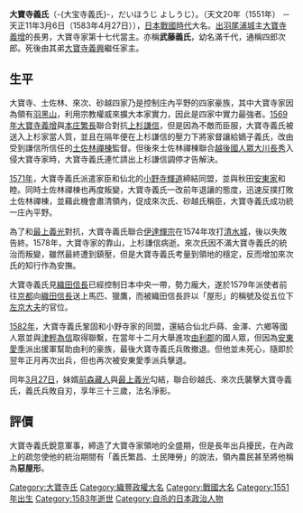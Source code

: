 {{Unreferenced|time=2021-07-30T00:52:24+00:00}}
'''大寶寺義氏'''（-{大宝寺義氏}-，だいほうじ よしうじ）。（天文20年（1551年） － 天正11年3月6日（1583年4月27日）），[[日本戰國時代|日本戰國時代]]大名。[[出羽|出羽]][[尾浦城|尾浦城]]主[[大寶寺義增|大寶寺義增]]的長男，大寶寺家第十七代當主。亦稱'''武藤義氏'''，幼名滿千代，通稱四郎次郎。死後由其弟[[大寶寺義興|大寶寺義興]]繼任家主。

==生平==
大寶寺、土佐林、來次、砂越四家乃是控制庄內平野的四家豪族，其中大寶寺家因為領有[[羽黑山|羽黑山]]，利用宗教權威來擴大本家實力，因此是四家中實力最強者。[[1569年|1569年]][[大寶寺義增|大寶寺義增]]與[[本庄繁長|本庄繁長]]聯合對抗[[上杉謙信|上杉謙信]]，但是因為不敵而臣服，大寶寺義氏被送入上杉家當人質，並且在隔年便在上杉謙信的壓力下將家督讓給嫡子義氏，改由受到謙信所信任的[[土佐林禪棟|土佐林禪棟]]監督。但後來土佐林禪棟聯合[[越後|越後]][[國人眾|國人眾]][[大川長秀|大川長秀]]入侵大寶寺家時，大寶寺義氏連忙請出上杉謙信調停才告解決。

[[1571年|1571年]]，大寶寺義氏派遣家臣和仙北的[[小野寺輝道|小野寺輝道]]締結同盟，並與秋田[[安東家|安東家]]和睦。同時土佐林禪棟也再度叛變，大寶寺義氏一改前年退讓的態度，迅速反撲打敗土佐林禪棟，並藉此機會肅清領內，促成來次氏、砂越氏稱臣，大寶寺義氏成功統一庄內平野。

為了和[[最上義光|最上義光]]對抗，大寶寺義氏聯合[[伊達輝宗|伊達輝宗]]在1574年攻打[[清水城|清水城]]，後以失敗告終。1578年，大寶寺家的靠山，上杉謙信病逝。來次氏因不滿大寶寺義氏的統治而叛變，雖然最終遭到鎮壓，但是大寶寺義氏考量到領地的穩定，反而增加來次氏的知行作為安撫。

大寶寺義氏見[[織田信長|織田信長]]已經控制日本中央一帶，勢力龐大，遂於1579年派使者前往[[京都|京都]]向[[織田信長|織田信長]]送上馬匹、獵鷹，而被織田信長許以「屋形」的稱號及從五位下[[左京大夫|左京大夫]]的官位。 

[[1582年|1582年]]，大寶寺義氏鞏固和小野寺家的同盟，還結合仙北戶蒔、金澤、六鄉等國人眾並與[[津輕為信|津輕為信]]取得聯繫，在當年十二月大舉進攻[[由利郡|由利郡]]的國人眾，但因為[[安東愛季|安東愛季]]派出援軍幫助由利的豪族，最後大寶寺義氏兵敗撤退。但他並未死心，隨即於翌年正月再次出兵，但也再次被安東愛季派兵擊退。

同年[[3月27日|3月27日]]，妹婿[[前森藏人|前森藏人]]與[[最上義光|最上義光]]勾結，聯合砂越氏、來次氏襲擊大寶寺義氏，義氏兵敗自刃，享年三十三歲，法名淨影。

==評價==
大寶寺義氏銳意軍事，締造了大寶寺家領地的全盛期，但是長年出兵擾民，在內政上的疏忽使他的統治期間有「義氏繁昌、土民陣勞」的說法，領內農民甚至將他稱為'''惡屋形'''。

[[Category:大寶寺氏|Category:大寶寺氏]]
[[Category:織豐政權大名|Category:織豐政權大名]]
[[Category:戰國大名|Category:戰國大名]]
[[Category:1551年出生|Category:1551年出生]]
[[Category:1583年逝世|Category:1583年逝世]]
[[Category:自杀的日本政治人物|Category:自杀的日本政治人物]]